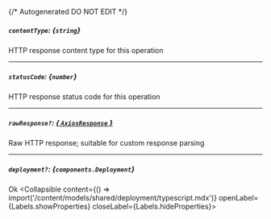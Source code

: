 {/* Autogenerated DO NOT EDIT  */}

##### `contentType`: *{`string`}*
HTTP response content type for this operation

---
##### `statusCode`: *{`number`}*
HTTP response status code for this operation

---
##### `rawResponse?`: [*{ `AxiosResponse` }*](https://axios-http.com/docs/res_schema)
Raw HTTP response; suitable for custom response parsing

---
##### `deployment?`: *{`components.Deployment`}*
Ok
<Collapsible content={() => import('/content/models/shared/deployment/typescript.mdx')} openLabel={Labels.showProperties} closeLabel={Labels.hideProperties}>
</Collapsible>


